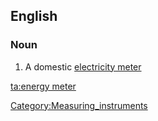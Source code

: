 ==English==

===Noun===
{{en-noun|sg=[[energy]] [[meter]]}}

# A domestic [[electricity meter]]
[[Category:Measuring_instruments]]
[[ta:energy meter]]